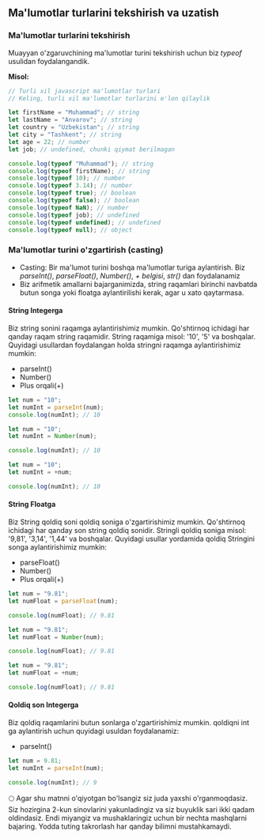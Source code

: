 ## Ma'lumotlar turlarini tekshirish va uzatish

### Ma'lumotlar turlarini tekshirish

Muayyan o'zgaruvchining ma'lumotlar turini tekshirish uchun biz _typeof_ usulidan foydalangandik.

**Misol:**

```js copy
// Turli xil javascript ma'lumotlar turlari
// Keling, turli xil ma'lumotlar turlarini e'lon qilaylik

let firstName = "Muhammad"; // string
let lastName = "Anvarov"; // string
let country = "Uzbekistan"; // string
let city = "Tashkent"; // string
let age = 22; // number
let job; // undefined, chunki qiymat berilmagan

console.log(typeof "Muhammad"); // string
console.log(typeof firstName); // string
console.log(typeof 10); // number
console.log(typeof 3.14); // number
console.log(typeof true); // boolean
console.log(typeof false); // boolean
console.log(typeof NaN); // number
console.log(typeof job); // undefined
console.log(typeof undefined); // undefined
console.log(typeof null); // object
```

### Ma'lumotlar turini o'zgartirish (casting)

- Casting: Bir ma'lumot turini boshqa ma'lumotlar turiga aylantirish. Biz _parseInt()_, _parseFloat()_, _Number()_, _+ belgisi_, _str()_ dan foydalanamiz
- Biz arifmetik amallarni bajarganimizda, string raqamlari birinchi navbatda butun songa yoki floatga aylantirilishi kerak, agar u xato qaytarmasa.

#### String Integerga

Biz string sonini raqamga aylantirishimiz mumkin. Qo'shtirnoq ichidagi har qanday raqam string raqamidir. String raqamiga misol: '10', '5' va boshqalar.
Quyidagi usullardan foydalangan holda stringni raqamga aylantirishimiz mumkin:

- parseInt()
- Number()
- Plus orqali(+)

```js copy
let num = "10";
let numInt = parseInt(num);
console.log(numInt); // 10
```

```js copy
let num = "10";
let numInt = Number(num);

console.log(numInt); // 10
```

```js copy
let num = "10";
let numInt = +num;

console.log(numInt); // 10
```

#### String Floatga

Biz String qoldiq soni qoldiq soniga o'zgartirishimiz mumkin. Qo'shtirnoq ichidagi har qanday son string qoldiq sonidir. Stringli qoldiq soniga misol: '9,81', '3,14', '1,44' va boshqalar.
Quyidagi usullar yordamida qoldiq Stringini songa aylantirishimiz mumkin:

- parseFloat()
- Number()
- Plus orqali(+)

```js copy
let num = "9.81";
let numFloat = parseFloat(num);

console.log(numFloat); // 9.81
```

```js copy
let num = "9.81";
let numFloat = Number(num);

console.log(numFloat); // 9.81
```

```js copy
let num = "9.81";
let numFloat = +num;

console.log(numFloat); // 9.81
```

#### Qoldiq son Integerga

Biz qoldiq raqamlarini butun sonlarga o'zgartirishimiz mumkin.
qoldiqni int ga aylantirish uchun quyidagi usuldan foydalanamiz:

- parseInt()

```js copy
let num = 9.81;
let numInt = parseInt(num);

console.log(numInt); // 9
```

🌕 Agar shu matnni o'qiyotgan bo'lsangiz siz juda yaxshi o'rganmoqdasiz. Siz hozirgina 2-kun sinovlarini yakunladingiz va siz buyuklik sari ikki qadam oldindasiz. Endi miyangiz va mushaklaringiz uchun bir nechta mashqlarni bajaring. Yodda tuting takrorlash har qanday bilimni mustahkamaydi.
